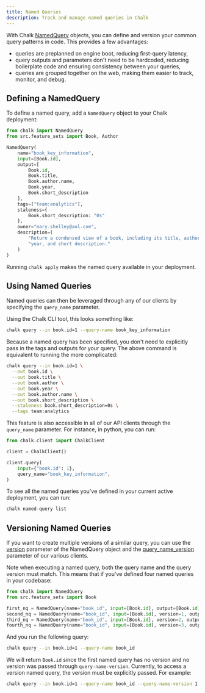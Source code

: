 ```yaml
---
title: Named Queries
description: Track and manage named queries in Chalk
---
```


With Chalk [NamedQuery](/api-docs#NamedQuery) objects, you can define and version
your common query patterns in code. This provides a few advantages:
- queries are preplanned on engine boot, reducing first-query latency,
- query outputs and parameters don't need to be hardcoded, reducing boilerplate code and ensuring consistency between your queries,
- queries are grouped together on the web, making them easier to track, monitor, and debug.

## Defining a NamedQuery

To define a named query, add a `NamedQuery` object to your Chalk deployment:

```python
from chalk import NamedQuery
from src.feature_sets import Book, Author

NamedQuery(
    name="book_key_information",
    input=[Book.id],
    output=[
        Book.id,
        Book.title,
        Book.author.name,
        Book.year,
        Book.short_description
    ],
    tags=["team:analytics"],
    staleness={
        Book.short_description: "0s"
    },
    owner="mary.shelley@aol.com",
    description=(
        "Return a condensed view of a book, including its title, author, "
        "year, and short description."
    )
)
```

Running `chalk apply` makes the named query available in your deployment.

## Using Named Queries

Named queries can then be leveraged through any of our clients by specifying the `query_name` parameter.

Using the Chalk CLI tool, this looks something like:

```sh
chalk query --in book.id=1 --query-name book_key_information
```

Because a named query has been specified, you don't need to explicitly pass in the tags and outputs
for your query. The above command is equivalent to running the more complicated:
```sh
chalk query --in book.id=1 \
  --out book.id \
  --out book.title \
  --out book.author \
  --out book.year \
  --out book.author.name \
  --out book.short_description \
  --staleness book.short_description=0s \
  --tags team:analytics
```

This feature is also accessible in all of our API clients through the `query_name` parameter.
For instance, in python, you can run:

```python
from chalk.client import ChalkClient

client = ChalkClient()

client.query(
    input={"book.id": 1},
    query_name="book_key_information",
)
```
To see all the named queries you've defined in your current active deployment, you can run:

```sh
chalk named-query list
```

## Versioning Named Queries

If you want to create multiple versions of a similar query, you can use the [version](/api-docs#NamedQuery.__init__.version) parameter of the NamedQuery object
and the [query_name_version](/api-docs#ChalkClient.query.query_name_version) parameter of our various clients.

Note when executing a named query, both the query name and the query version must match.
This means that if you've defined four named queries in your codebase:

```python
from chalk import NamedQuery
from src.feature_sets import Book

first_nq = NamedQuery(name="book_id", input=[Book.id], output=[Book.id])
second_nq = NamedQuery(name="book_id", input=[Book.id], version=1, output=[Book.name])
third_nq = NamedQuery(name="book_id", input=[Book.id], version=2, output=[Book.author])
fourth_nq = NamedQuery(name="book_id", input=[Book.id], version=3, output=[Book.version])
```
And you run the following query:
```sh
chalk query --in book.id=1 --query-name book_id
```
We will return `Book.id` since the first named query has no version and no version was passed
through `query-name-version`. Currently, to access a version named query, the version must be
explicitly passed. For example:
```sh
chalk query --in book.id=1 --query-name book_id --query-name-version 1
```
